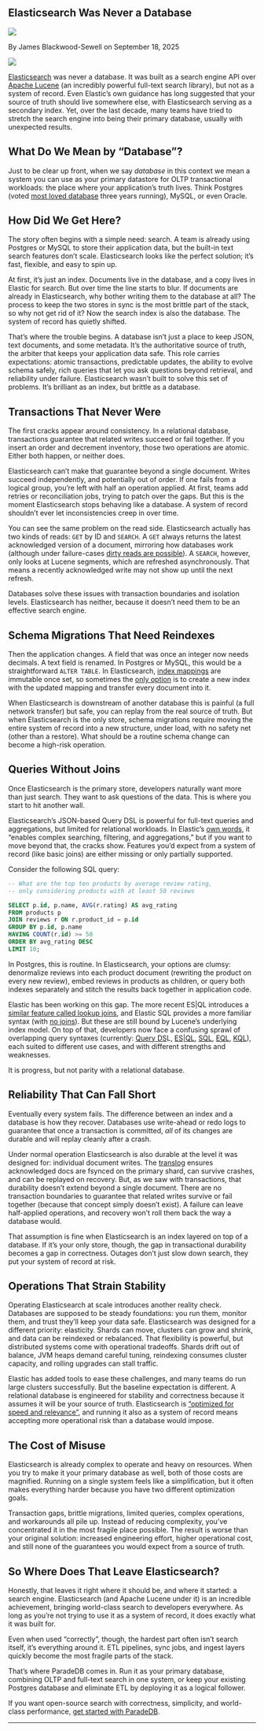 
## Elasticsearch Was Never a Database

<div className="relative bottom-10 flex h-6 space-x-3">
  <Image src={Headshot} className="h-7 w-7 rounded-full" />
  <p className="relative top-3">
    By James Blackwood-Sewell on September 18, 2025
  </p>
</div>

<Image src={ElasticWasNever} className="rounded-xl md:mt-6" />

[Elasticsearch](https://www.elastic.co/elasticsearch) was never a database. It was built as a search engine API over [Apache Lucene](https://lucene.apache.org/) (an incredibly powerful full-text search library), but not as a system of record. Even Elastic’s own guidance has long suggested that your source of truth should live somewhere else, with Elasticsearch serving as a secondary index. Yet, over the last decade, many teams have tried to stretch the search engine into being their primary database, usually with unexpected results.

## What Do We Mean by “Database”?

Just to be clear up front, when we say _database_ in this context we mean a system you can use as your primary datastore for OLTP transactional workloads: the place where your application’s truth lives. Think Postgres (voted [most loved database](https://survey.stackoverflow.co/2025/technology#most-popular-technologies-database-prof) three years running), MySQL, or even Oracle.

## How Did We Get Here?

The story often begins with a simple need: search. A team is already using Postgres or MySQL to store their application data, but the built-in text search features don’t scale. Elasticsearch looks like the perfect solution; it’s fast, flexible, and easy to spin up.

At first, it’s just an index. Documents live in the database, and a copy lives in Elastic for search. But over time the line starts to blur. If documents are already in Elasticsearch, why bother writing them to the database at all? The process to keep the two stores in sync is the most brittle part of the stack, so why not get rid of it? Now the search index is also the database. The system of record has quietly shifted.

That’s where the trouble begins. A database isn’t just a place to keep JSON, text documents, and some metadata. It’s the authoritative source of truth, the arbiter that keeps your application data safe. This role carries expectations: atomic transactions, predictable updates, the ability to evolve schema safely, rich queries that let you ask questions beyond retrieval, and reliability under failure. Elasticsearch wasn’t built to solve this set of problems. It’s brilliant as an index, but brittle as a database.

## Transactions That Never Were

The first cracks appear around consistency. In a relational database, transactions guarantee that related writes succeed or fail together. If you insert an order and decrement inventory, those two operations are atomic. Either both happen, or neither does.

Elasticsearch can’t make that guarantee beyond a single document. Writes succeed independently, and potentially out of order. If one fails from a logical group, you’re left with half an operation applied. At first, teams add retries or reconciliation jobs, trying to patch over the gaps. But this is the moment Elasticsearch stops behaving like a database. A system of record shouldn’t ever let inconsistencies creep in over time.

You can see the same problem on the read side. Elasticsearch actually has two kinds of reads: `GET` by ID and `SEARCH`. A `GET` always returns the latest acknowledged version of a document, mirroring how databases work (although under failure-cases [dirty reads are possible](https://www.elastic.co/docs/deploy-manage/distributed-architecture/reading-and-writing-documents)). A `SEARCH`, however, only looks at Lucene segments, which are refreshed asynchronously. That means a recently acknowledged write may not show up until the next refresh.

Databases solve these issues with transaction boundaries and isolation levels. Elasticsearch has neither, because it doesn’t need them to be an effective search engine.

## Schema Migrations That Need Reindexes

Then the application changes. A field that was once an integer now needs decimals. A text field is renamed. In Postgres or MySQL, this would be a straightforward `ALTER TABLE`. In Elasticsearch, [index mappings](https://www.elastic.co/docs/manage-data/data-store/mapping#mapping-manage-update) are immutable once set, so sometimes the [only option](https://www.elastic.co/docs/manage-data/migrate) is to create a new index with the updated mapping and transfer every document into it.

When Elasticsearch is downstream of another database this is painful (a full network transfer) but safe, you can replay from the real source of truth. But when Elasticsearch is the only store, schema migrations require moving the entire system of record into a new structure, under load, with no safety net (other than a restore). What should be a routine schema change can become a high-risk operation.

## **Queries Without Joins**

Once Elasticsearch is the primary store, developers naturally want more than just search. They want to ask questions of the data. This is where you start to hit another wall.

Elasticsearch’s JSON-based Query DSL is powerful for full-text queries and aggregations, but limited for relational workloads. In Elastic’s [own words](http://elastic.co/docs/explore-analyze/query-filter/languages/querydsl), it “enables complex searching, filtering, and aggregations,” but if you want to move beyond that, the cracks show. Features you’d expect from a system of record (like basic joins) are either missing or only partially supported.

Consider the following SQL query:

```sql
-- What are the top ten products by average review rating,
-- only considering products with at least 50 reviews

SELECT p.id, p.name, AVG(r.rating) AS avg_rating
FROM products p
JOIN reviews r ON r.product_id = p.id
GROUP BY p.id, p.name
HAVING COUNT(r.id) >= 50
ORDER BY avg_rating DESC
LIMIT 10;
```

In Postgres, this is routine. In Elasticsearch, your options are clumsy: denormalize reviews into each product document (rewriting the product on every new review), embed reviews in products as children, or query both indexes separately and stitch the results back together in application code.

Elastic has been working on this gap. The more recent ES|QL introduces a [similar feature called lookup joins](https://www.elastic.co/blog/esql-lookup-join-elasticsearch), and Elastic SQL provides a more familiar syntax (with [no joins](https://www.elastic.co/docs/reference/query-languages/sql/sql-syntax-select)). But these are still bound by Lucene’s underlying index model. On top of that, developers now face a confusing sprawl of overlapping query syntaxes (currently: [Query DS](https://www.elastic.co/docs/explore-analyze/query-filter/languages/querydsl)L, [ES|QL](https://www.elastic.co/docs/explore-analyze/query-filter/languages/esql-kibana), [SQL](https://www.elastic.co/docs/explore-analyze/query-filter/languages/sql), [EQL](https://www.elastic.co/docs/explore-analyze/query-filter/languages/eql), [KQL](https://www.elastic.co/docs/explore-analyze/query-filter/languages/kql)), each suited to different use cases, and with different strengths and weaknesses.

It is progress, but not parity with a relational database.

## Reliability That Can Fall Short

Eventually every system fails. The difference between an index and a database is how they recover. Databases use write-ahead or redo logs to guarantee that once a transaction is committed, _all_ of its changes are durable and will replay cleanly after a crash.

Under normal operation Elasticsearch is also durable at the level it was designed for: individual document writes. The [translog](https://www.elastic.co/docs/reference/elasticsearch/index-settings/translog) ensures acknowledged docs are fsynced on the primary shard, can survive crashes, and can be replayed on recovery. But, as we saw with transactions, that durability doesn’t extend beyond a single document. There are no transaction boundaries to guarantee that related writes survive or fail together (because that concept simply doesn’t exist). A failure can leave half-applied operations, and recovery won’t roll them back the way a database would.

That assumption is fine when Elasticsearch is an index layered on top of a database. If it’s your only store, though, the gap in transactional durability becomes a gap in correctness. Outages don’t just slow down search, they put your system of record at risk.

## Operations That Strain Stability

Operating Elasticsearch at scale introduces another reality check. Databases are supposed to be steady foundations: you run them, monitor them, and trust they’ll keep your data safe. Elasticsearch was designed for a different priority: elasticity. Shards can move, clusters can grow and shrink, and data can be reindexed or rebalanced. That flexibility is powerful, but distributed systems come with operational tradeoffs. Shards drift out of balance, JVM heaps demand careful tuning, reindexing consumes cluster capacity, and rolling upgrades can stall traffic.

Elastic has added tools to ease these challenges, and many teams do run large clusters successfully. But the baseline expectation is different. A relational database is engineered for stability and correctness because it assumes it will be your source of truth. Elasticsearch is [“optimized for speed and relevance”](https://www.elastic.co/docs/get-started/), and running it also as a system of record means accepting more operational risk than a database would impose.

## The Cost of Misuse

Elasticsearch is already complex to operate and heavy on resources. When you try to make it your primary database as well, both of those costs are magnified. Running on a single system feels like a simplification, but it often makes everything harder because you have two different optimization goals.

Transaction gaps, brittle migrations, limited queries, complex operations, and workarounds all pile up. Instead of reducing complexity, you’ve concentrated it in the most fragile place possible. The result is worse than your original solution: increased engineering effort, higher operational cost, and still none of the guarantees you would expect from a source of truth.

## So Where Does That Leave Elasticsearch?

Honestly, that leaves it right where it should be, and where it started: a search engine. Elasticsearch (and Apache Lucene under it) is an incredible achievement, bringing world-class search to developers everywhere. As long as you’re not trying to use it as a system of record, it does exactly what it was built for.

Even when used “correctly”, though, the hardest part often isn’t search itself, it’s everything around it. ETL pipelines, sync jobs, and ingest layers quickly become the most fragile parts of the stack.

That’s where ParadeDB comes in. Run it as your primary database, combining OLTP and full-text search in one system, or keep your existing Postgres database and eliminate ETL by deploying it as a logical follower.

If you want open-source search with correctness, simplicity, and world-class performance, [get started with ParadeDB](https://paradedb.com).

---
